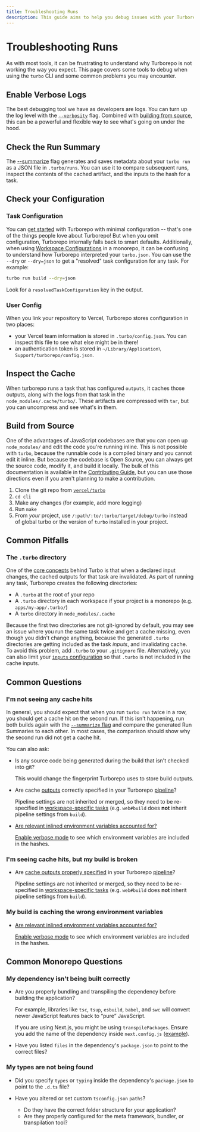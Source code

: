 ```yaml
---
title: Troubleshooting Runs
description: This guide aims to help you debug issues with your Turborepo builds and configuration.
---
```


# Troubleshooting Runs

As with most tools, it can be frustrating to understand why Turborepo
is not working the way you expect. This page covers some tools to debug when
using the `turbo` CLI and some common problems you may encounter.

## Enable Verbose Logs

The best debugging tool we have as developers are logs. You can turn up the log
level with the [`--verbosity`][1] flag. Combined with [building from
source][3], this can be a powerful and flexible way to see what's going on under
the hood.

## Check the Run Summary

The [--summarize][r-summarize] flag generates and saves metadata about your `turbo run`
as a JSON file in `.turbo/runs`. You can use it to compare subsequent runs, inspect
the contents of the cached artifact, and the inputs to the hash for a task.

## Check your Configuration

### Task Configuration

You can [get started][7] with Turborepo with minimal configuration -- that's one
of the things people love about Turborepo! But when you omit configuration,
Turborepo internally falls back to smart defaults. Additionally, when using
[Workspace Configurations][d-config-workspaces] in a monorepo, it can be
confusing to understand how Turborepo interpreted your `turbo.json`. You can use
the `--dry` or `--dry=json` to get a "resolved" task configuration for any task.
For example:

```bash
turbo run build --dry=json
```

Look for a `resolvedTaskConfiguration` key in the output.

### User Config

When you link your repository to Vercel, Turborepo stores configuration in two places:

- your Vercel team information is stored in `.turbo/config.json`. You can
  inspect this file to see what else might be in there!
- an authentication token is stored in
  `~/Library/Application\ Support/turborepo/config.json`.

## Inspect the Cache

When turborepo runs a task that has configured `outputs`, it caches those
outputs, along with the logs from that task in the `node_modules/.cache/turbo/`.
These artifacts are compressed with `tar`, but you can uncompress and see what's
in them.

## Build from Source

One of the advantages of JavaScript codebases are that you can open up
`node_modules/` and edit the code you're running inline. This is not possible
with `turbo`, because the runnable code is a compiled binary and you cannot edit
it inline. But because the codebase is Open Source, you can always get
the source code, modify it, and build it locally. The bulk of this
documentation is available in the [Contributing Guide][4], but you can use those
directions even if you aren't planning to make a contribution.

1. Clone the git repo from [`vercel/turbo`][source]
1. `cd cli`
1. Make any changes (for example, add more logging)
1. Run `make`
1. From _your_ project, use `/:path/:to/:turbo/target/debug/turbo` instead of global
   turbo or the version of `turbo` installed in your project.

## Common Pitfalls

### The `.turbo` directory

One of the [core concepts][2] behind Turbo is that when a declared input
changes, the cached outputs for that task are invalidated. As part of running any task,
Turborepo creates the following directories:

- A `.turbo` at the root of your repo
- A `.turbo` directory in each workspace if your project is a monorepo (e.g. `apps/my-app/.turbo/`)
- A `turbo` directory in `node_modules/.cache`

Because the first two directories are not git-ignored by default, you may see an
issue where you run the same task twice and get a cache missing, even though you
didn't change anything, because the generated `.turbo` directories are getting included as
the task _inputs_, and invalidating cache. To avoid this problem, add `.turbo` to your
`.gitignore` file. Alternatively, you can also limit your [`inputs` configuration][r-inputs-config]
so that `.turbo` is not included in the cache inputs.

## Common Questions

### I'm not seeing any cache hits

In general, you should expect that when you run `turbo run` twice in a row, you should get a
cache hit on the second run. If this isn't happening, run both builds again with the [`--summarize`
flag][r-summarize] and compare the generated Run Summaries to each other. In most cases, the
comparison should show why the second run did not get a cache hit.

You can also ask:

- Is any source code being generated during the build that isn't checked into git?

  This would change the fingerprint Turborepo uses to store build outputs.

- Are cache [outputs][d-config-outputs] correctly specified in your Turborepo [pipeline][d-def-pipeline]?

  Pipeline settings are not inherited or merged, so they need to be
  re-specified in [workspace-specific tasks][d-workspace-tasks] (e.g. `web#build` does
  **not** inherit pipeline settings from `build`).

- [Are relevant inlined environment variables accounted for?][12]

  [Enable verbose mode][5] to see which environment variables are included in the hashes.

### I'm seeing cache hits, but my build is broken

- Are [cache outputs properly specified][d-config-outputs] in your Turborepo [pipeline][d-def-pipeline]?

  Pipeline settings are not inherited or merged, so they need to be
  re-specified in [workspace-specific tasks][d-workspace-tasks] (e.g. `web#build` does
  **not** inherit pipeline settings from `build`).

### My build is caching the wrong environment variables

- [Are relevant inlined environment variables accounted for?][12]

  [Enable verbose mode][5] to see which environment variables are included in the hashes.

## Common Monorepo Questions

### My dependency isn't being built correctly

- Are you properly bundling and transpiling the dependency before building the application?

  For example, libraries like `tsc`, `tsup`, `esbuild`, `babel`, and `swc`
  will convert newer JavaScript features back to “pure” JavaScript.

  If you are using Next.js, you might be using `transpilePackages`. Ensure you
  add the name of the dependency inside `next.config.js` ([example][17]).

- Have you listed `files` in the dependency's `package.json` to point to the correct files?

### My types are not being found

- Did you specify `types` or `typing` inside the dependency's `package.json` to
  point to the `.d.ts` file?

- Have you altered or set custom `tsconfig.json` `paths`?
  - Do they have the correct folder structure for your application?
  - Are they properly configured for the meta framework, bundler, or transpilation tool?

[1]: /repo/docs/reference/command-line-reference#verbosity
[2]: /repo/docs/core-concepts/caching
[3]: #build-from-source
[4]: https://github.com/vercel/turbo/blob/main/CONTRIBUTING.md
[5]: #enable-verbose-logs
[7]: /repo/docs/getting-started
[9]: /repo/docs/reference/command-line-reference#turbo-link
[12]: /repo/docs/core-concepts/caching#altering-caching-based-on-environment-variables
[17]: https://github.com/vercel/turbo/blob/main/examples/basic/apps/docs/next.config.js#L1
[d-workspace-tasks]: /repo/docs/core-concepts/monorepos/running-tasks#specific-workspace-tasks
[d-config-workspaces]: /repo/docs/core-concepts/monorepos/configuring-workspaces
[d-config-outputs]: /repo/docs/core-concepts/caching#configuring-cache-outputs
[d-def-pipeline]: /repo/docs/core-concepts/monorepos/running-tasks#defining-a-pipeline
[source]: https://github.com/vercel/turbo
[r-inputs-config]: /repo/docs/reference/configuration#inputs
[r-summarize]: /repo/docs/reference/command-line-reference#--summarize
